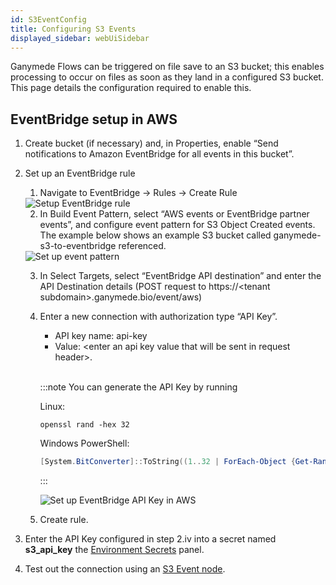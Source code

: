 ```yaml
---
id: S3EventConfig
title: Configuring S3 Events
displayed_sidebar: webUiSidebar
---
```


Ganymede Flows can be triggered on file save to an S3 bucket; this enables processing to occur on files as soon as they land in a configured S3 bucket.  This page details the configuration required to enable this.

## EventBridge setup in AWS

1. Create bucket (if necessary) and, in Properties, enable “Send notifications to Amazon EventBridge for all events in this bucket”.
2. Set up an EventBridge rule
    1. Navigate to EventBridge -> Rules -> Create Rule

    <div style={{textAlign: 'center'}}>
      <img alt="Setup EventBridge rule" 
          src="https://ganymede-bio.mo.cloudinary.net/config/SetupEventBridgeRule_20240802.png"
      />
    </div>

    2. In Build Event Pattern, select “AWS events or EventBridge partner events”, and configure event pattern for S3 Object Created events.  The example below shows an example S3 bucket called ganymede-s3-to-eventbridge referenced.

    <div style={{textAlign: 'center'}}>
      <img alt="Set up event pattern" 
          src="https://ganymede-bio.mo.cloudinary.net/config/SetupEventPattern_20240802.png"
      />
    </div>

    3. In Select Targets, select “EventBridge API destination” and enter the API Destination details (POST request to https://\<tenant subdomain\>.ganymede.bio/event/aws)

    4. Enter a new connection with authorization type “API Key”.  
        - API key name: api-key
        - Value: \<enter an api key value that will be sent in request header\>.  
        &nbsp;
        
        :::note
        You can generate the API Key by running

        Linux:
        ```shell
        openssl rand -hex 32 
        ```

        Windows PowerShell:
        ```powershell
        [System.BitConverter]::ToString((1..32 | ForEach-Object {Get-Random -Minimum 0 -Maximum 256})).Replace('-','').ToLower()
        ```
        :::

        <div style={{textAlign: 'center'}} width="600">
          <img alt="Set up EventBridge API Key in AWS" 
              src="https://ganymede-bio.mo.cloudinary.net/config/SetupEventBridgeAPIKey_20240802.png"
          />
        </div>

    5. Create rule.

3. Enter the API Key configured in step 2.iv into a secret named **s3_api_key** the [Environment Secrets](../AdminControls#environment-secrets) panel.

4. Test out the connection using an [S3 Event node](../nodes/App/S3_Event).
